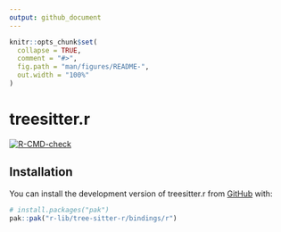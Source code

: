 ```yaml
---
output: github_document
---
```


<!-- README.md is generated from README.Rmd. Please edit that file -->

```r
knitr::opts_chunk$set(
  collapse = TRUE,
  comment = "#>",
  fig.path = "man/figures/README-",
  out.width = "100%"
)
```

# treesitter.r

<!-- badges: start -->
[![R-CMD-check](https://github.com/r-lib/tree-sitter-r/actions/workflows/R-CMD-check.yaml/badge.svg)](https://github.com/r-lib/tree-sitter-r/actions/workflows/R-CMD-check.yaml)
<!-- badges: end -->

## Installation

You can install the development version of treesitter.r from [GitHub](https://github.com/) with:

``` r
# install.packages("pak")
pak::pak("r-lib/tree-sitter-r/bindings/r")
```
